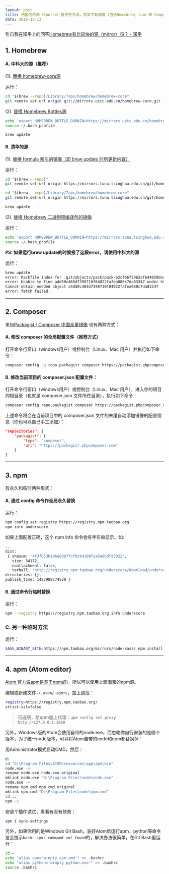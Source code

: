 ```yaml
---
layout: post
title: 用国内的源（Source）替换官方源，提高下载速度（包括Homebrew, npm 和 Composer 等）
date: 2016-12-13
---
```


引自我在知乎上的回答[Homebrew有比较快的源（mirror）吗？ - 知乎](https://www.zhihu.com/question/31360766/answer/132082951)

## 1. Homebrew

#### A. 中科大的源（推荐）

(1). [替换 homebrew-core源](https://lug.ustc.edu.cn/wiki/mirrors/help/homebrew-core.git)

运行：
```bash
cd "$(brew --repo)/Library/Taps/homebrew/homebrew-core"
git remote set-url origin git://mirrors.ustc.edu.cn/homebrew-core.git
```


(2). [替换 Homebrew Bottles源](https://lug.ustc.edu.cn/wiki/mirrors/help/homebrew-bottles)

```bash
echo 'export HOMEBREW_BOTTLE_DOMAIN=https://mirrors.ustc.edu.cn/homebrew-bottles' >> ~/.bash_profile
source ~/.bash_profile

brew update
```



#### B. 清华的源

(1). [替换 formula 索引的镜像（即 brew update 时所更新内容）](https://mirrors.tuna.tsinghua.edu.cn/help/homebrew/)

运行：
```bash
cd "$(brew --repo)"
git remote set-url origin https://mirrors.tuna.tsinghua.edu.cn/git/homebrew/brew.git

cd "$(brew --repo)/Library/Taps/homebrew/homebrew-core"
git remote set-url origin https://mirrors.tuna.tsinghua.edu.cn/git/homebrew/homebrew-core.git

brew update
```

(2). [替换 Homebrew 二进制预编译包的镜像](https://mirrors.tuna.tsinghua.edu.cn/help/homebrew-bottles/)

运行：
```bash
echo 'export HOMEBREW_BOTTLE_DOMAIN=https://mirrors.tuna.tsinghua.edu.cn/homebrew-bottles' >> ~/.bash_profile
source ~/.bash_profile
```

**PS: 如果运行brew update的时候报了这段error，请使用中科大的源**

运行：
```bash
brew update
error: Packfile index for .git/objects/pack/pack-b2cf6673962afb44029dea036d48174efb361bc9.pack SHA1 mismatch
error: Unable to find a4d50c465d7398710f04022fafea080c7da83347 under https://mirrors.tuna.tsinghua.edu.cn/git/homebrew/homebrew-core.git
Cannot obtain needed object a4d50c465d7398710f04022fafea080c7da83347
error: fetch failed.
```

-------------------------------------

## 2. Composer
来自[Packagist / Composer 中国全量镜像](http://pkg.phpcomposer.com/)
也有两种方式：

#### A. 修改 composer 的全局配置文件（推荐方式）

打开命令行窗口（windows用户）或控制台（Linux、Mac 用户）并执行如下命令：

```bash
composer config -g repo.packagist composer https://packagist.phpcomposer.com
```

#### B. 修改当前项目的 composer.json 配置文件：

打开命令行窗口（windows用户）或控制台（Linux、Mac 用户），进入你的项目的根目录（也就是 composer.json 文件所在目录），执行如下命令：

```bash
composer config repo.packagist composer https://packagist.phpcomposer.com
```

上述命令将会在当前项目中的 composer.json 文件的末尾自动添加镜像的配置信息（你也可以自己手工添加）：

```json
"repositories": {
    "packagist": {
        "type": "composer",
        "url": "https://packagist.phpcomposer.com"
    }
}
```
----------------------------------------

## 3. npm
有永久和临时两种形式：

#### A. 通过 config 命令作全局永久替换

运行：
```bash
npm config set registry https://registry.npm.taobao.org 
npm info underscore 
```

如果上面配置正确，这个 npm info 命令会有字符串显示，如:
```bash
...
dist:
 { shasum: '4f3fb53b106e6097fcf9cb4109f2a5e9bdfa5022',
   size: 34172,
   noattachment: false,
   tarball: 'http://registry.npm.taobao.org/underscore/download/underscore-1.8.3.tgz' },
directories: {},
publish_time: 1427988774520 }
```

#### B. 通过命令行临时替换

运行：
```bash
npm --registry https://registry.npm.taobao.org info underscore 
```

### C. 另一种临时方法
运行：
```bash
SASS_BINARY_SITE=https://npm.taobao.org/mirrors/node-sass/ npm install -g node-sass
```
----------------------------------------

## 4. apm (Atom editor)

[Atom 官方说apm是基于npm的](https://github.com/atom/apm#relation-to-npm))，所以可以使用上面淘宝的npm源。

编辑或新建文件`~/.atom/.apmrc`，加上这段：

```bash
registry=https://registry.npm.taobao.org/
strict-ssl=false
```

> 可选项，给apm加上代理：`apm config set proxy http://127.0.0.1:1080`


另外，Windows版的Atom会使用自带的node.exe，而忽略你自行安装的是哪个版本，为了统一node版本，可以将Atom自带的node和npm都替换掉：

用Administrator模式启动CMD，然后：
```bash
d:
cd "D:\Program Files\ATOM\resources\app\apm\bin"
node.exe -v
rename node.exe node.exe.original
mklink node.exe "D:\Program Files\node\node.exe"
node.exe -v
rename npm.cmd npm.cmd.original
mklink npm.cmd "D:\Program Files\node\npm.cmd"
cd ..
npm -v
```

安装个插件试试，看看有没有快些：

```bash
apm i sync-settings
```

另外，如果你用的是Windows Git Bash，装好Atom后运行apm，python等命令是会提示`bash: apm: command not found`的，解决办法很简单，在Git Bash里运行：

```bash
cd ~
echo "alias apm='winpty apm.cmd'" >> .bashrc
echo "alias python='winpty python.exe'" >> .bashrc
source .bashrc
```




